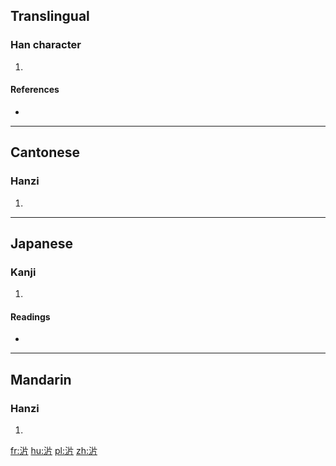 ==Translingual==

===Han character===
{{Han char|rn=85|rad=水|as=04|sn=7|four=32127|canj=ELLL,XELLL}}

# {{defn|Han|sort=水04}}

====References====
* {{Han ref|kx=0612.040|dkj=17218|dj=1005.080|hdz=31567.020|uh=6C9C|ud=27804|bh=CB58|bd=52056}}

----

==Cantonese==

===Hanzi===
{{yue-hanzi|jyut=|y=pun3}}

# {{defn|lang=yue|sort=水04}}

----

==Japanese==

===Kanji===
{{ja-kanji|grade=|rs=水04}}

# {{defn|lang=ja|sort=水04}}

====Readings====
* {{ja-readings|on=[[はん]] (han)|kun=}}

----

==Mandarin==

===Hanzi===
{{cmn-hanzi|pin=[[pàn]] ([[pan4]])|wg=p'an<sup>4</sup>}}

# {{defn|lang=cmn|sort=水04}}

[[fr:沜]]
[[hu:沜]]
[[pl:沜]]
[[zh:沜]]